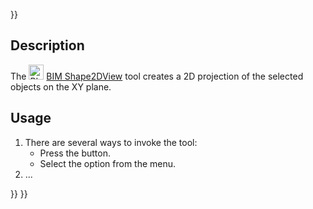 <languages/>
{{UnfinishedDocu{{#translation:}}}}
<translate>

<!--T:1-->
{{Docnav
|[[BIM_TDView|TDView]]
|[[BIM_SetWPTop|SetWPTop]]
|[[BIM_Workbench|BIM]]
|IconL=BIM_TDView.svg
|IconR=BIM_SetWPTop.svg
|IconC=Workbench_BIM.svg
}}

<!--T:2-->
{{GuiCommand
|Name=BIM Shape2DView
|MenuLocation=Annotation → Create 2D views → Section view
|Workbenches=[[BIM_Workbench|BIM]]
|Shortcut=
|Version=1.0
|SeeAlso=
}}

== Description == <!--T:3-->

<!--T:4-->
The [[Image:BIM_Shape2DView.svg|24px]] [[BIM_Shape2DView|BIM Shape2DView]] tool creates a 2D projection of the selected objects on the XY plane.

==Usage== <!--T:5-->

<!--T:6-->
# There are several ways to invoke the tool:
#* Press the {{Button|[[Image:BIM_Shape2DView.svg|16px]] [[BIM_Shape2DView|Section view]]}} button.
#* Select the {{MenuCommand|Annotation → Create 2D views → [[Image:BIM_Shape2DView.svg|16px]] Section view}} option from the menu.
# ...


<!--T:7-->
{{Docnav
|[[BIM_TDView|TDView]]
|[[BIM_SetWPTop|SetWPTop]]
|[[BIM_Workbench|BIM]]
|IconL=BIM_TDView.svg
|IconR=BIM_SetWPTop.svg
|IconC=Workbench_BIM.svg
}}

</translate>
{{BIM_Tools_navi{{#translation:}}}}
{{Userdocnavi{{#translation:}}}}